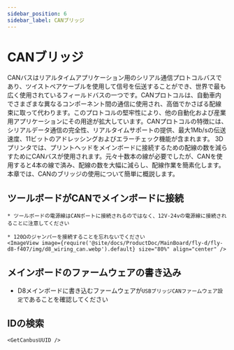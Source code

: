 ```yaml
---
sidebar_position: 6
sidebar_label: CANブリッジ
---
```






# CANブリッジ

CANバスはリアルタイムアプリケーション用のシリアル通信プロトコルバスであり、ツイストペアケーブルを使用して信号を伝送することができ、世界で最も広く使用されているフィールドバスの一つです。CANプロトコルは、自動車内でさまざまな異なるコンポーネント間の通信に使用され、高価でかさばる配線束に取って代わります。このプロトコルの堅牢性により、他の自動化および産業用アプリケーションにその用途が拡大しています。CANプロトコルの特徴には、シリアルデータ通信の完全性、リアルタイムサポートの提供、最大1Mb/sの伝送速度、11ビットのアドレッシングおよびエラーチェック機能が含まれます。
3Dプリンタでは、プリントヘッドをメインボードに接続するための配線の数を減らすためにCANバスが使用されます。元々十数本の線が必要でしたが、CANを使用すると4本の線で済み、配線の数を大幅に減らし、配線作業を簡素化します。
本章では、CANのブリッジの使用について簡単に概説します。

## ツールボードがCANでメインボードに接続

    * ツールボードの電源線はCANポートに接続されるのではなく、12V-24vの電源線に接続されることに注意してください

    * 120Ωのジャンパーを接続することを忘れないでください
    <ImageView image={require('@site/docs/ProductDoc/MainBoard/fly-d/fly-d8-f407/img/d8_wiring_can.webp').default} size="80%" align="center" />

## メインボードのファームウェアの書き込み

* D8メインボードに書き込むファームウェアが`USBブリッジCANファームウェア設定`であることを確認してください


## IDの検索

    <GetCanbusUUID />